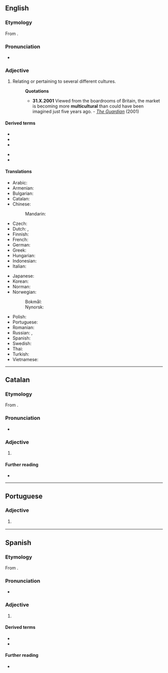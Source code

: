 ==English==

===Etymology===
From {{prefix|multi|cultural|lang=en}}.

===Pronunciation===
* {{IPA|/ˌmʌltiˈkʌltʃəɹəl/|lang=en}}

===Adjective===
{{en-adj}}

# Relating or pertaining to several different cultures.
#: '''Quotations'''
#:* '''31.X.2001''' Viewed from the boardrooms of Britain, the market is becoming more '''multicultural''' than could have been imagined just five years ago. - ''[http://www.guardian.co.uk/racism/Story/0,2763,583454,00.html The Guardian]'' (2001)

====Derived terms====
{{der-top}}
* {{l|en|multicult}}
* {{l|en|multiculti}}
* {{l|en|multiculturalism}}
{{der-mid}}
* {{l|en|Multicultural London English}}
* {{l|en|multiculturally}}
{{der-bottom}}

====Translations====
{{trans-top|relating to several different cultures}}
* Arabic: {{t-needed|ar}}
* Armenian: {{t|hy|բազմամշակութային}}
* Bulgarian: {{t|bg|междукултурен|m}}
* Catalan: {{t|ca|multicultural}}
* Chinese:
*: Mandarin: {{t|cmn|[[多元文化]][[的]]|tr=duōyuán wénhuà de|sc=Hani}}
* Czech: {{t|cs|multikulturní}}
* Dutch: {{t+|nl|multicultureel}}, {{t+|nl|multiculturele}}
* Finnish: {{t+|fi|monikulttuurinen}}
* French: {{t+|fr|multiculturel}}
* German: {{t+|de|multikulturell}}
* Greek: {{t-needed|el}}
* Hungarian: {{t+|hu|multikulturális}}
* Indonesian: {{t|id|multikultural}}
* Italian: {{t|it|multiculturale}}
{{trans-mid}}
* Japanese: {{t-needed|ja}}
* Korean: {{t-needed|ko}}
* Norman: {{t|nrf|multitchultuthel}}
* Norwegian:
*: Bokmål: {{t|nb|flerkulturell}}
*: Nynorsk: {{t|nn|fleirkulturell}}
* Polish: {{t+|pl|wielokulturowy|m}}
* Portuguese: {{t|pt|multicultural}}
* Romanian: {{t|ro|multicultural}}
* Russian: {{t+|ru|мультикульту́рный}}, {{t|ru|относя́щийся к ра́зным культу́рам}}
* Spanish: {{t+|es|multicultural}}
* Swedish: {{t+|sv|mångkulturell}}
* Thai: {{t-needed|th}}
* Turkish: {{t-needed|tr}}
* Vietnamese: {{t-needed|vi}}
{{trans-bottom}}

----

==Catalan==

===Etymology===
From {{prefix|multi|cultural|lang=ca}}.

===Pronunciation===
* {{ca-IPA}}

===Adjective===
{{ca-adj|mf}}

# {{l|en|multicultural}}

====Further reading====
* {{R:IEC2}}

----

==Portuguese==

===Adjective===
{{pt-adj|multicultura|l}}

# {{l|en|multicultural}} {{gloss|encompassing several cultures}}

----

==Spanish==

===Etymology===
From {{prefix|multi|cultural|lang=es}}.

===Pronunciation===
* {{es-IPA}}

===Adjective===
{{es-adj|pl=multiculturales}}

# {{l|es|multicultural}}

====Derived terms====
* {{l|es|multiculturalidad}}
* {{l|es|multiculturalismo}}

====Further reading====
* {{R:DRAE 2001}}